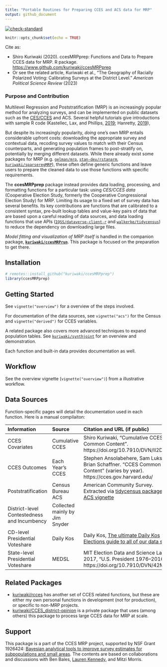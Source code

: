 ```yaml
---
title: "Portable Routines for Preparing CCES and ACS data for MRP"
output: github_document
---
```


<!-- badges: start -->
[![check-standard](https://github.com/kuriwaki/ccesMRPprep/actions/workflows/check-standard.yml/badge.svg)](https://github.com/kuriwaki/ccesMRPprep/actions/workflows/check-standard.yml)
<!-- badges: end -->

```r
knitr::opts_chunk$set(echo = TRUE)
```

Cite as:

* Shiro Kuriwaki (2020). ccesMRPprep: Functions and Data to Prepare CCES data for MRP. R package. <https://www.github.com/kuriwaki/ccesMRPprep>
* Or see the related article, Kuriwaki et al., "The Geography of Racially Polarized Voting: Calibrating Surveys at the District Level." _American Political Science Review_ (2023)


### Purpose and Contribution

Multilevel Regression and Poststratification (MRP) is an increasingly popular method for analyzing surveys, and can be implemented on public datasets such as the [CES/CCES](https://cces.gov.harvard.edu/) and ACS.  Several helpful tutorials give introductions with sample R code  (Kastellec, Lax, and Phillips, [2019](https://scholar.princeton.edu/sites/default/files/jkastellec/files/mrp_primer.pdf); Hanretty, [2019](https://doi.org/10.1177%2F1478929919864773)),

But despite its increasingly popularity, _doing_ one's own MRP entails considerable upfront costs: downloading the appropriate survey and contextual data, recoding survey values to match with their Census counterparts,  and generating population frames to post-stratify on, potentially by merging different datasets.  While there already exist some packages for MRP (e.g. [`gelman/mrp`](https://github.com/gelman/mrp), [`stan-dev/rstanarm`](https://mc-stan.org/rstanarm/articles/mrp.html), [`kuriwaki/sparseregMRP`](https://github.com/kuriwaki/sparseregMRP)), these often define generic functions and leave users to prepare the cleaned data to use those functions with specific requirements. 

The **ccesMRPprep** package instead provides data loading, processing, and formatting functions for a particular task: using _CES/CCES data_ (Cooperative Election Study, formerly the Cooperative Congressional Election Study) for MRP. Limiting its usage to a fixed set of survey data has several benefits. Its key contributions are functions that are calibrated to a consistent syntax, pre-built lookup tables and value-key pairs of data that are based upon a careful reading of data sources, and data loading functions that use APIs ([`IQSS/dataverse-client-r`](https://github.com/IQSS/dataverse-client-r) and [`walkerke/tidycensus`](https://github.com/walkerke/tidycensus)) to reduce the dependency on downloading large files. 

_Model fitting and visualization of MRP itself_ is handled in the companion package,  [**`kuriwaki/ccesMRPrun`**](https://www.github.com/kuriwaki/ccesMRPrun). This package is focused on the preparation to get there. 
   

## Installation

```r
# remotes::install_github("kuriwaki/ccesMRPprep")
library(ccesMRPprep)
```

## Getting Started

See `vignette("overview")` for a overview of the steps involved. 

For documentation of the data sources, see  `vignette("acs")` for the Census and `vignette("derived")` for CCES variables.  

A related package also covers more advanced techniques to expand population tables. See [`kuriwaki/synthjoint`](https://www.github.com/kuriwaki/synthjoint) for an overview and demonstration.


Each function and built-in data provides documentation as well. 


## Workflow

See the overview vignette (`vignette("overview")`) from a illustrative workflow.


## Data Sources 

Function-specific pages will detail the documentation used in each function. Here is a manual compilaiton:

| Information | Source | Citation and URL (if public) | 
| :--- |  :--- |  :--- |
| CCES Covariates | Cumulative CCES | Shiro Kuriwaki, "Cumulative CCES Common Content".  https://doi.org/10.7910/DVN/II2DB6 |
| CCES Outcomes | Each Year's CCES | Stephen Ansolabehere, Sam Luks, and Brian Schaffner. "CCES Common Content" (varies by year).   https://cces.gov.harvard.edu/ |
| Poststratification | Census Bureau ACS | American Community Survey. Extracted via [tidycensus package](https://github.com/walkerke/tidycensus). See [ACS vignette](https://www.shirokuriwaki.com/ccesMRPprep/articles/acs.html) |
| District-level Contestedness and Incumbency | Collected mainly by Jim Snyder | |
| CD-level Presidential Voteshare | Daily Kos | Daily Kos, [The ultimate Daily Kos Elections guide to all of our data sets](https://www.dailykos.com/stories/2018/2/21/1742660/-The-ultimate-Daily-Kos-Elections-guide-to-all-of-our-data-sets#1) |
| State-level Presidential Voteshare | MEDSL |  MIT Election Data and Science Lab, 2017, "U.S. President 1976–2016".  https://doi.org/10.7910/DVN/42MVDX |


## Related Packages

- [kuriwaki/rcces](https://github.com/kuriwaki/rcces) has another set of CCES related functions, but these
are either my own personal functions in development (not for production), or specific to 
non-MRP projects.
- [kuriwaki/CCES_district-opinion](https://github.com/kuriwaki/CCES_district-opinion) is a private package that uses (among others) this package to process large CCES data for MRP at scale. 


## Support

This package is a part of the CCES MRP project, supported by NSF Grant 1926424: [Bayesian analytical tools to improve survey estimates for subpopulations and small areas](https://nsf.gov/awardsearch/showAward?AWD_ID=1926424). The contents are based on collaborations and discussions with Ben Bales, [Lauren Kennedy](https://jazzystats.com/about/), and Mitzi Morris.

